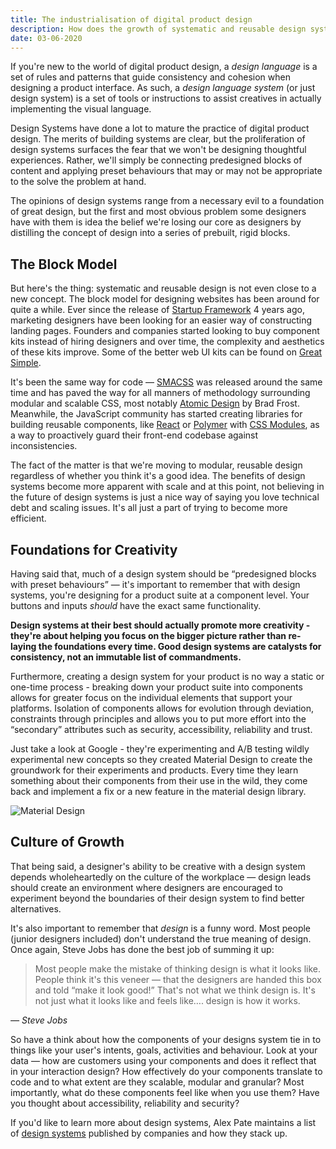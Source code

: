 ```yaml
---
title: The industrialisation of digital product design
description: How does the growth of systematic and reusable design systems in product design impact our creativity and freedom as designers?
date: 03-06-2020
---
```


If you're new to the world of digital product design, a _design language_ is a set of rules and patterns that guide consistency and cohesion when designing a product interface. As such, a _design language system_ (or just design system) is a set of tools or instructions to assist creatives in actually implementing the visual language.

Design Systems have done a lot to mature the practice of digital product design. The merits of building systems are clear, but the proliferation of design systems surfaces the fear that we won't be designing thoughtful experiences. Rather, we'll simply be connecting predesigned blocks of content and applying preset behaviours that may or may not be appropriate to the solve the problem at hand.

The opinions of design systems range from a necessary evil to a foundation of great design, but the first and most obvious problem some designers have with them is idea the belief we're losing our core as designers by distilling the concept of design into a series of prebuilt, rigid blocks.

## The Block Model

But here's the thing: systematic and reusable design is not even close to a new concept. The block model for designing websites has been around for quite a while. Ever since the release of [Startup Framework](https://designmodo.com/startup/) 4 years ago, marketing designers have been looking for an easier way of constructing landing pages. Founders and companies started looking to buy component kits instead of hiring designers and over time, the complexity and aesthetics of these kits improve. Some of the better web UI kits can be found on [Great Simple](https://greatsimple.io/).

It's been the same way for code — [SMACSS](https://smacss.com/) was released around the same time and has paved the way for all manners of methodology surrounding modular and scalable CSS, most notably [Atomic Design](http://atomicdesign.bradfrost.com/) by Brad Frost. Meanwhile, the JavaScript community has started creating libraries for building reusable components, like [React](https://reactjs.org/) or [Polymer](https://www.polymer-project.org/) with [CSS Modules](https://github.com/css-modules/css-modules), as a way to proactively guard their front-end codebase against inconsistencies.

The fact of the matter is that we're moving to modular, reusable design regardless of whether you think it's a good idea. The benefits of design systems become more apparent with scale and at this point, not believing in the future of design systems is just a nice way of saying you love technical debt and scaling issues. It's all just a part of trying to become more efficient.

## Foundations for Creativity

Having said that, much of a design system should be “predesigned blocks with preset behaviours” — it's important to remember that with design systems, you're designing for a product suite at a component level. Your buttons and inputs _should_ have the exact same functionality.

**Design systems at their best should actually promote more creativity - they're about helping you focus on the bigger picture rather than re-laying the foundations every time. Good design systems are catalysts for consistency, not an immutable list of commandments.**

Furthermore, creating a design system for your product is no way a static or one-time process - breaking down your product suite into components allows for greater focus on the individual elements that support your platforms. Isolation of components allows for evolution through deviation, constraints through principles and allows you to put more effort into the “secondary” attributes such as security, accessibility, reliability and trust.

Just take a look at Google - they're experimenting and A/B testing wildly experimental new concepts so they created Material Design to create the groundwork for their experiments and products. Every time they learn something about their components from their use in the wild, they come back and implement a fix or a new feature in the material design library.

![Material Design](/blog/material.png)

## Culture of Growth

That being said, a designer's ability to be creative with a design system depends wholeheartedly on the culture of the workplace — design leads should create an environment where designers are encouraged to experiment beyond the boundaries of their design system to find better alternatives.

It's also important to remember that _design_ is a funny word. Most people (junior designers included) don't understand the true meaning of design. Once again, Steve Jobs has done the best job of summing it up:

> Most people make the mistake of thinking design is what it looks like. People think it's this veneer — that the designers are handed this box and told “make it look good!” That's not what we think design is. It's not just what it looks like and feels like…. design is how it works.

_— Steve Jobs_

So have a think about how the components of your designs system tie in to things like your user's intents, goals, activities and behaviour. Look at your data — how are customers using your components and does it reflect that in your interaction design? How effectively do your components translate to code and to what extent are they scalable, modular and granular? Most importantly, what do these components feel like when you use them? Have you thought about accessibility, reliability and security?

If you'd like to learn more about design systems, Alex Pate maintains a list of [design systems](https://github.com/alexpate/awesome-design-systems) published by companies and how they stack up.
